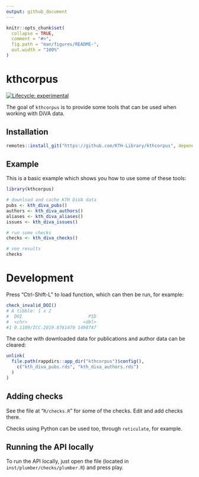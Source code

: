 ```yaml
---
output: github_document
---
```


<!-- README.md is generated from README.Rmd. Please edit that file -->

```r
knitr::opts_chunk$set(
  collapse = TRUE,
  comment = "#>",
  fig.path = "man/figures/README-",
  out.width = "100%"
)
```

# kthcorpus

<!-- badges: start -->
[![Lifecycle: experimental](https://img.shields.io/badge/lifecycle-experimental-orange.svg)](https://www.tidyverse.org/lifecycle/#experimental)
<!-- badges: end -->

The goal of `kthcorpus` is to provide some tools that can be used when working with DiVA data. 

## Installation

``` r
remotes::install_git("https://github.com/KTH-Library/kthcorpus", dependencies = TRUE)
```

## Example

This is a basic example which shows you how to use some of these tools:

```r
library(kthcorpus)

# download and cache KTH DiVA data
pubs <- kth_diva_pubs()
authors <- kth_diva_authors()
aliases <- kth_diva_aliases()
issues <- kth_diva_issues()

# run some checks
checks <- kth_diva_checks()

# see results
checks
```

# Development

Press "Ctrl-Shift-L" to load function, which can then be run, for example:

```r
check_invalid_DOI()
# A tibble: 1 x 2
#  DOI                         PID
#  <chr>                     <dbl>
#1 0.1109/ICC.2019.8761470 1498747
```

The cache with downloaded data for publications and author data can be cleared:

```r
unlink(
  file.path(rappdirs::app_dir("kthcorpus")$config(), 
    c("kth_diva_pubs.rds", "kth_diva_authors.rds")
  )
)
```

## Adding checks

See the file at "`R/checks.R`" for some of the checks. Edit and add checks there.

Checks using Python can be used too, through `reticulate`, for example.

## Running the API locally

To run the API locally, just open the file (located in `inst/plumber/checks/plumber.R`) and press play.

